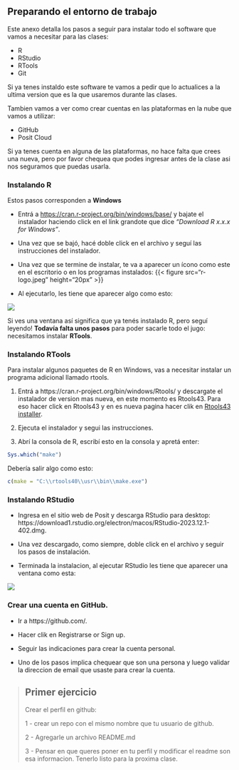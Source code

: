 ## Preparando el entorno de trabajo {.appendix}

Este anexo detalla los pasos a seguir para instalar todo el software que vamos a necesitar para las clases:

- R
- RStudio
- RTools
- Git

::: importante

Si ya tenes instaldo este software te vamos a pedir que lo actualices a la ultima version que es la que usaremos durante las clases.
:::


Tambien vamos a ver como crear cuentas en las plataformas en la nube que vamos a utilizar:

- GitHub
- Posit Cloud

::: importante

Si ya tenes cuenta en alguna de las plataformas, no hace falta que crees una nueva, pero por favor chequea que podes ingresar antes de la clase asi nos seguramos que puedas usarla. 
:::

### Instalando R

Estos pasos corresponden a **Windows**

-   Entrá a <https://cran.r-project.org/bin/windows/base/> y bajate el instalador haciendo click en el link grandote que dice *"Download R x.x.x for Windows"*.

-   Una vez que se bajó, hacé doble click en el archivo y seguí las instrucciones del instalador.

-   Una vez que se termine de instalar, te va a aparecer un ícono como este en el escritorio o en los programas instalados: {{< figure src="r-logo.jpeg" height="20px" >}}

-   Al ejecutarlo, les tiene que aparecer algo como esto:

![](r-en-windows.png) 

Si ves una ventana así significa que ya tenés instalado R, pero seguí leyendo! **Todavía falta unos pasos** para poder sacarle todo el jugo: necesitamos instalar **RTools**.

### Instalando RTools

Para instalar algunos paquetes de R en Windows, vas a necesitar instalar un programa adicional llamado rtools. 

1. Entrá a https://cran.r-project.org/bin/windows/Rtools/ y descargate el instalador de version mas nueva, en este momento es Rtools43. Para eso hacer click en Rtools43 y en es nueva pagina hacer clik en [Rtools43 installer](https://cran.r-project.org/bin/windows/Rtools/rtools43/rtools.html).  

2. Ejecuta el instalador y segui las instrucciones.

3. Abrí la consola de R, escribí esto en la consola y apretá enter:

``` r
Sys.which("make")
```

Debería salir algo como esto:
``` r
c(make = "C:\\rtools40\\usr\\bin\\make.exe")
```

### Instalando RStudio

- Ingresa en el sitio web de Posit y descarga RStudio para desktop: https://download1.rstudio.org/electron/macos/RStudio-2023.12.1-402.dmg.

- Una vez descargado, como siempre, doble click en el archivo y seguir los pasos de instalación.

- Terminada la instalacion, al ejecutar RStudio les tiene que aparecer una ventana como esta:


![](rstudio-principal.png) 

### Crear una cuenta en GitHub.

- Ir a https://github.com/.

- Hacer clik en Registrarse or Sign up.

- Seguir las indicaciones para crear la cuenta personal.

- Uno de los pasos implica chequear que son una persona y luego validar la direccion de email que usaste para crear la cuenta. 

> ## Primer ejercicio
> 
> Crear el perfil en github:
>
>1 - crear un repo con el mismo nombre que tu usuario de github.
>
>2 - Agregarle un archivo README.md 
>
> 3 - Pensar en que queres poner en tu perfil y modificar el readme son esa informacion. Tenerlo listo para la proxima clase.
